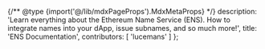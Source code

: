 
{/** @type {import('@/lib/mdxPageProps').MdxMetaProps} */}
    description: 'Learn everything about the Ethereum Name Service (ENS). How to integrate names into your dApp, issue subnames, and so much more!',
    title: 'ENS Documentation',
    contributors: [
        'lucemans'
    ]
};

<VideoComponent src="https://v3x.space/ens-docs/intro5" />

<div className="grid grid-cols-2 gap-x-3 gap-y-3">
<QuickBannerLink
    title="Im building a dApp"
    description="Learn how to integrate ENS into your dApp"
    href="/web"
    image="/home/grid_link_1.png"
/>

<QuickBannerLink
    title="Im here to learn about resolution"
    description="Learn how ENS works under the hood, register, renew, resolvers, registries, and much more!"
    href="/resolution"
    image="/home/grid_link_2.png"
/>

<QuickBannerLink
    title="Im looking for the DAO Governance Docs"
    description="Everything about the ENS DAO you find here!"
    href="/dao"
    image="/home/grid_link_3.png"
/>

<QuickBannerLink
    title="Im not a developer how did I get here?"
    description="The support knowledgebase is a wondeful resource for any questions you might have!"
    href="https://support.ens.domains/"
    image="/home/grid_link_4.png"
/>
</div>

